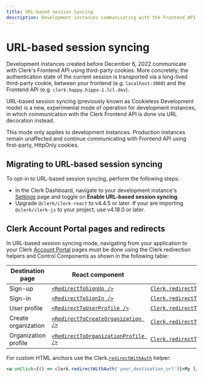 ```yaml
---
title: URL-based session syncing
description: Development instances communicating with the Frontend API without third-party cookies.
---
```


# URL-based session syncing

Development instances created before December 6, 2022 communicate with Clerk's Frontend API using third-party cookies. More concretely, the authentication state of the current session is transported via a long-lived third-party cookie, between your frontend (e.g. `localhost:3000`) and the Frontend API (e.g. `clerk.happy.hippo-1.lcl.dev`).

URL-based session syncing (previously known as Cookieless Development mode) is a new, experimental mode of operation for development instances, in which communication with the Clerk Frontend API is done via URL decoration instead.

<Callout type="info">
  This mode only applies to development instances. Production instances remain unaffected and continue communicating with Frontend API using first-party, HttpOnly cookies.
</Callout>

## Migrating to URL-based session syncing

To opt-in to URL-based session syncing, perform the following steps:

- In the Clerk Dashboard, navigate to your development instance's [Settings](https://dashboard.clerk.com/last-active?path=settings) page and toggle on **Enable URL-based session syncing**.
- Upgrade `@clerk/clerk-react` to v4.4.5 or later. If your are importing `@clerk/clerk-js` to your project, use v4.18.0 or later.

## Clerk Account Portal pages and redirects

In URL-based session syncing mode, navigating from your application to your Clerk [Account Portal](/docs/account-portal/overview) pages must be done using the Clerk redirection helpers and Control Components as shown in the following table:

| Destination page | React component | Helper |
| --- | --- | --- |
| Sign-up | [`<RedirectToSignUp />`](/docs/components/control/redirect-to-signup) | [`Clerk.redirectToSignUp()`](/docs/references/javascript/clerk/redirect-methods#redirect-to-sign-up) |
| Sign-in | [`<RedirectToSignIn />`](/docs/components/control/redirect-to-signin) | [`Clerk.redirectToSignIn()`](/docs/references/javascript/clerk/redirect-methods#redirect-to-sign-in) |
| User profile | [`<RedirectToUserProfile />`](/docs/components/control/redirect-to-userprofile) | [`Clerk.redirectToUserProfile()`](/docs/references/javascript/clerk/redirect-methods#redirect-to-user-profile) |
| Create organization | [`<RedirectToCreateOrganization />`](/docs/components/control/redirect-to-createorganization) | [`Clerk.redirectToCreateOrganization()`](/docs/references/javascript/clerk/redirect-methods#redirect-to-create-organization) |
| Organization profile | [`<RedirectToOrganizationProfile />`](/docs/components/control/redirect-to-organizationprofile) | [`Clerk.redirectToOrganizationProfile()`](/docs/references/javascript/clerk/redirect-methods#redirect-to-organization-profile) |

For custom HTML anchors use the Clerk.[`redirectWithAuth`](/docs/references/javascript/clerk/redirect-methods#redirect-with-auth) helper:

```jsx
<a onClick={() => clerk.redirectWithAuth('your_destination_url')}>My link</a>
```